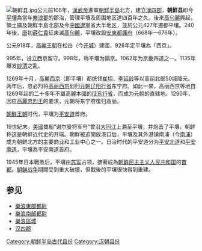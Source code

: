 [[File:朝鲜县.jpg|thumb]]公元前108年，[[漢武帝|漢武帝]]進軍[[朝鮮半島|朝鮮半島]]北方，建立[[漢四郡|漢四郡]]，'''朝鮮县'''即今[[平壤|平壤]]為當年[[樂浪郡|樂浪郡]]的郡治，管理平壤及周围地区達四百年之久。後來[[高句麗|高句麗]]興起，領土擴及朝鮮半島北部及今[[中國|中國]][[遼寧|遼寧]]省大半地区，並於公元427年遷都平壤。240年後，[[唐朝|唐]]初[[薛仁貴|薛仁貴]]征東滅[[高句麗|高句麗]]，平壤改設[[安東都護府|安東都護府]]（668年—676年）。

公元918年，[[高麗王朝|高麗王朝]]在松岳（今[[开城|开城]]）建國，926年定平壤為「西京」。

995年，设立西京留守。998年，称平壤为鎬京。1062年为京畿四道之一。1135年爆发[[妙清|妙清]]之乱。 

1269年十月，[[高麗西京|高麗西京]]（即平壤）都统领[[崔坦|崔坦]]、[[李延龄|李延龄]]等以高丽北部50城降元。两年后，忽必烈将[[高丽西京|高丽西京]]划归[[元朝|元朝]][[辽阳行省|辽阳行省]]东宁府。如此一來，高丽西京等地自1269年起的二十多年不屬高麗本國的[[征东行省|征东行省]]，而成为元朝的直辖地。1290年，因应[[高麗忠烈王|高麗忠烈王]]的要求，元朝将东宁府復归高丽。

[[朝鮮王朝|朝鮮王朝]]时代，平壤为[[平安道|平安道]]首府。

19世紀末，[[美國|美國]]商船“谢尔曼将军号”曾沿[[大同江|大同江]]上溯至平壤，并炮击了平壤，朝鲜称这是朝鲜近代史的开端。朝鮮被迫開放港口后，平壤及其外港镇南浦（今[[南浦|南浦]]）成为朝鲜北方的主要商业和工业中心之一。日治时代的平安道分为[[平安北道|平安北道]]和[[平安南道|平安南道]]，平壤為平安南道首府。

1945年日本戰敗后，平壤由[[苏军|苏军]]占领，接著成為[[朝鲜民主主义人民共和国|朝鲜民主主义人民共和国]]的[[首都|首都]]。[[朝鲜战争|朝鲜战争]]期間受到重大破壞，但戰後的平壤很快得到重建。

==参见==
*[[樂浪東部都尉|樂浪東部都尉]]
*[[樂浪南部都尉|樂浪南部都尉]]
*[[樂浪區域|樂浪區域]]
*[[汉四郡|汉四郡]]

{{西汉行政区划|nocat}}
{{東漢行政區劃|nocat}}
{{三國行政區劃|nocat}}
{{西晉行政區劃|nocat}}

[[Category:朝鲜半岛古代县份|Category:朝鲜半岛古代县份]]
[[Category:汉朝县份|Category:汉朝县份]]